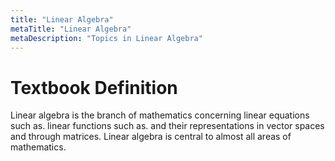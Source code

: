 ```yaml
---
title: "Linear Algebra"
metaTitle: "Linear Algebra"
metaDescription: "Topics in Linear Algebra"
---
```


# Textbook Definition
Linear algebra is the branch of mathematics concerning linear equations such as. linear functions such as. and their representations in vector spaces and through matrices. Linear algebra is central to almost all areas of mathematics.
